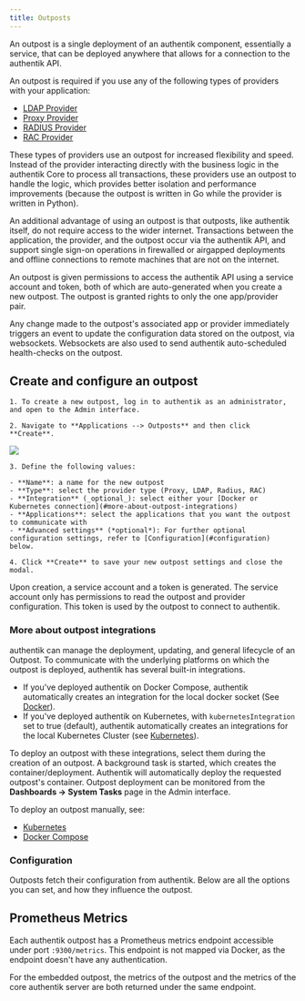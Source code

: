 ```yaml
---
title: Outposts
---
```


An outpost is a single deployment of an authentik component, essentially a service, that can be deployed anywhere that allows for a connection to the authentik API.

An outpost is required if you use any of the following types of providers with your application:

-   [LDAP Provider](../providers/ldap/index.md)
-   [Proxy Provider](../providers/proxy/index.md)
-   [RADIUS Provider](../providers/radius/index.md)
-   [RAC Provider](../providers/rac/index.md)

These types of providers use an outpost for increased flexibility and speed. Instead of the provider interacting directly with the business logic in the authentik Core to process all transactions, these providers use an outpost to handle the logic, which provides better isolation and  performance improvements (because the outpost is written in Go while the provider is written in Python).

An additional advantage of using an outpost is that outposts, like authentik itself, do not require access to the wider internet. Transactions between the application, the provider, and the outpost occur via the authentik API, and support single sign-on operations in firewalled or airgapped deployments and offline connections to remote machines that are not on the internet.

An outpost is given permissions to access the authentik API using a service account and token, both of which are auto-generated when you create a new outpost. The outpost is granted rights to only the one app/provider pair.

Any change made to the outpost's associated app or provider immediately triggers an event to update the configuration data stored on the outpost, via websockets. Websockets are also used to send authentik auto-scheduled health-checks on the outpost.

## Create and configure an outpost

    1. To create a new outpost, log in to authentik as an administrator, and open to the Admin interface.

    2. Navigate to **Applications --> Outposts** and then click **Create**.

![](outpost-create.png)

    3. Define the following values:

    - **Name**: a name for the new outpost
    - **Type**: select the provider type (Proxy, LDAP, Radius, RAC)
    - **Integration** (_optional_): select either your [Docker or Kubernetes connection](#more-about-outpost-integrations)
    - **Applications**: select the applications that you want the outpost to communicate with
    - **Advanced settings** (*optional*): For further optional configuration settings, refer to [Configuration](#configuration) below.

    4. Click **Create** to save your new outpost settings and close the modal.

Upon creation, a service account and a token is generated. The service account only has permissions to read the outpost and provider configuration. This token is used by the outpost to connect to authentik.

### More about outpost integrations

authentik can manage the deployment, updating, and general lifecycle of an Outpost. To communicate with the underlying platforms on which the outpost is deployed, authentik has several built-in integrations.

-   If you've deployed authentik on Docker Compose, authentik automatically creates an integration for the local docker socket (See [Docker](./integrations/docker.md)).
-   If you've deployed authentik on Kubernetes, with `kubernetesIntegration` set to true (default), authentik automatically creates an integrations for the local Kubernetes Cluster (see [Kubernetes](./integrations/kubernetes.md)).

To deploy an outpost with these integrations, select them during the creation of an outpost. A background task is started, which creates the container/deployment. Authentik will automatically deploy the requested outpost's container. Outpost deployment can be monitored from the **Dashboards -> System Tasks** page in the Admin interface.

To deploy an outpost manually, see:

-   [Kubernetes](./manual-deploy-kubernetes.md)
-   [Docker Compose](./manual-deploy-docker-compose.md)

### Configuration

Outposts fetch their configuration from authentik. Below are all the options you can set, and how they influence the outpost.


<Configuration />

## Prometheus Metrics

Each authentik outpost has a Prometheus metrics endpoint accessible under port `:9300/metrics`. This endpoint is not mapped via Docker, as the endpoint doesn't have any authentication.

For the embedded outpost, the metrics of the outpost and the metrics of the core authentik server are both returned under the same endpoint.
